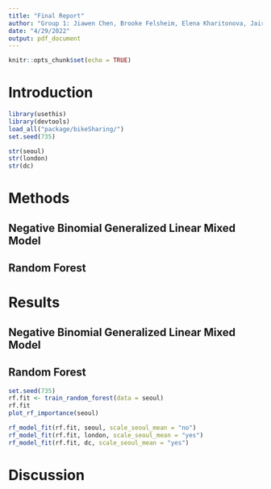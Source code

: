 ```yaml
---
title: "Final Report"
author: "Group 1: Jiawen Chen, Brooke Felsheim, Elena Kharitonova, Jairui Tang, and Xinjie Qian"
date: "4/29/2022"
output: pdf_document
---
```


```r
knitr::opts_chunk$set(echo = TRUE)
```

# Introduction

```r
library(usethis)
library(devtools)
load_all("package/bikeSharing/")
set.seed(735)
```

```r
str(seoul)
str(london)
str(dc)
```

# Methods

## Negative Binomial Generalized Linear Mixed Model

## Random Forest

# Results 

## Negative Binomial Generalized Linear Mixed Model

## Random Forest
```r
set.seed(735)
rf.fit <- train_random_forest(data = seoul)
rf.fit
plot_rf_importance(seoul)
```

```r
rf_model_fit(rf.fit, seoul, scale_seoul_mean = "no") 
rf_model_fit(rf.fit, london, scale_seoul_mean = "yes") 
rf_model_fit(rf.fit, dc, scale_seoul_mean = "yes") 
```



# Discussion
